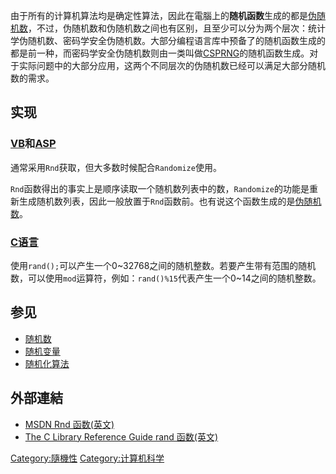 {{Unreferenced |time=2009-07-24T03:44:48+00:00 }}
{{about|计算机科学主题中表现出随机性的函数
| [[數學|數學]]上[[機率|機率]]所使用的[[函數|函數]] | 随机变量
| 直接输出随机数的“单纯”的随机函数 | 随机数生成器
| 用作密码学元件的随机数生成器 | 密码学安全伪随机数生成器
}}
{{NoteTA
|G1 = IT
}}
由于所有的计算机算法均是确定性算法，因此在電腦上的'''随机函数'''生成的都是[[伪随机数|伪随机数]]，不过，伪随机数和伪随机数之间也有区别，且至少可以分为两个层次：统计学伪随机数、密码学安全伪随机数。大部分编程语言库中预备了的随机函数生成的都是前一种，而密码学安全伪随机数则由一类叫做[[CSPRNG|CSPRNG]]的随机函数生成。对于实际问题中的大部分应用，这两个不同层次的伪随机数已经可以满足大部分随机数的需求。

== 实现 ==

=== [[VB|VB]]和[[ASP|ASP]] ===

通常采用<code>Rnd</code>获取，但大多数时候配合<code>Randomize</code>使用。

<code>Rnd</code>函数得出的事实上是顺序读取一个随机数列表中的数，<code>Randomize</code>的功能是重新生成随机数列表，因此一般放置于<code>Rnd</code>函数前。也有说这个函数生成的是[[伪随机数|伪随机数]]。

=== [[C语言|C语言]] ===

使用<code>rand();</code>可以产生一个0~32768之间的随机整数。若要产生带有范围的随机数，可以使用<code>mod</code>运算符，例如：<code>rand()%15</code>代表产生一个0~14之间的随机整数。

== 参见 ==
*[[随机数|随机数]]
*[[随机变量|随机变量]]
*[[随机化算法|随机化算法]]

==外部連結==
*[http://msdn.microsoft.com/zh-cn/library/e566zd96%28v=VS.85%29.aspx MSDN Rnd 函数(英文)]
*[https://web.archive.org/web/20100613171519/http://www.acm.uiuc.edu/webmonkeys/book/c_guide/2.13.html#rand The C Library Reference Guide rand 函数(英文)]

{{compu-stub}}

[[Category:隨機性|Category:隨機性]]
[[Category:计算机科学|Category:计算机科学]]